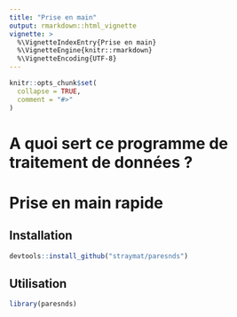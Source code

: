 ```yaml
---
title: "Prise en main"
output: rmarkdown::html_vignette
vignette: >
  %\VignetteIndexEntry{Prise en main}
  %\VignetteEngine{knitr::rmarkdown}
  %\VignetteEncoding{UTF-8}
---
```


```r
knitr::opts_chunk$set(
  collapse = TRUE,
  comment = "#>"
)
```

# A quoi sert ce programme de traitement de données ? 

# Prise en main rapide

## Installation

```r
devtools::install_github("straymat/paresnds")
```

## Utilisation

```r
library(paresnds)
```


